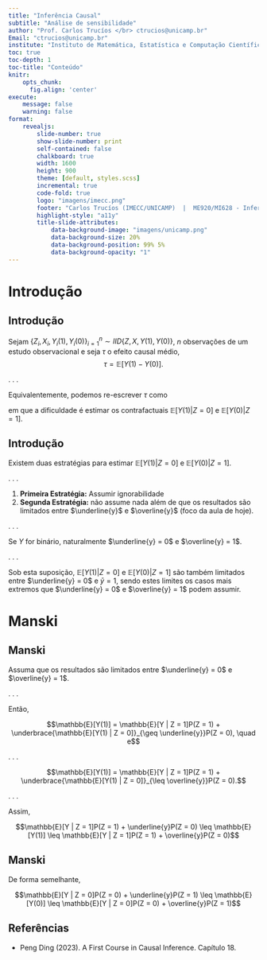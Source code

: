 ```yaml
---
title: "Inferência Causal"
subtitle: "Análise de sensibilidade"
author: "Prof. Carlos Trucíos </br> ctrucios@unicamp.br"
Email: "ctrucios@unicamp.br"
institute: "Instituto de Matemática, Estatística e Computação Científica (IMECC), </br> Universidade Estadual de Campinas (UNICAMP)."
toc: true
toc-depth: 1
toc-title: "Conteúdo"
knitr:
    opts_chunk: 
      fig.align: 'center'
execute:
    message: false
    warning: false
format:
    revealjs:
        slide-number: true
        show-slide-number: print
        self-contained: false
        chalkboard: true
        width: 1600
        height: 900
        theme: [default, styles.scss]
        incremental: true
        code-fold: true
        logo: "imagens/imecc.png"
        footer: "Carlos Trucíos (IMECC/UNICAMP)  |  ME920/MI628 - Inferência Causal |  [ctruciosm.github.io](https://ctruciosm.github.io/)"
        highlight-style: "a11y"
        title-slide-attributes:
            data-background-image: "imagens/unicamp.png"
            data-background-size: 20%
            data-background-position: 99% 5%
            data-background-opacity: "1"
---
```




# Introdução
## Introdução

Sejam $\{Z_i, X_i, Y_i(1), Y_i(0) \}_{i = 1}^n \sim IID \{Z, X, Y(1), Y(0) \}$, $n$ observações de um estudo observacional e seja $\tau$ o efeito causal médio, $$\tau = \mathbb{E} \big [ Y(1) - Y(0) \big ].$$

. . . 

Equivalentemente, podemos re-escrever $\tau$ como 
\begin{align}
\tau  &= \underbrace{\mathbb{E} [Y | Z = 1]P(Z = 1) + \mathbb{E}[Y(1) | Z = 0] P(Z = 0)}_{\mathbb{E}[Y(1)]} \\
      &- \underbrace{\Big [ \mathbb{E}[Y(0) | Z = 1]P(Z = 1) + \mathbb{E} [Y | Z = 0] P(Z = 0) \Big ]}_{\mathbb{E}[Y(0)]},
\end{align}

em que a dificuldade é estimar os contrafactuais $\mathbb{E}[Y(1) | Z = 0]$ e $\mathbb{E}[Y(0) | Z = 1].$
 

## Introdução

Existem duas estratégias para estimar $\mathbb{E}[Y(1) | Z = 0]$ e $\mathbb{E}[Y(0) | Z = 1].$

. . . 

1. **Primeira Estratégia:** Assumir ignorabilidade
2. **Segunda Estratégia:** não assume nada além de que os resultados são limitados entre $\underline{y}$ e $\overline{y}$ (foco da aula de hoje).

. . . 

Se $Y$ for binário, naturalmente $\underline{y} = 0$ e $\overline{y} = 1$.

. . . 


Sob esta suposição, $\mathbb{E}[Y(1) | Z = 0]$ e $\mathbb{E}[Y(0) | Z = 1]$ são também limitados entre $\underline{y} = 0$ e $\bar{y} = 1$, sendo estes limites os casos mais extremos que $\underline{y} = 0$ e $\overline{y} = 1$ podem assumir.


# Manski
## Manski

Assuma que os resultados são limitados entre $\underline{y} = 0$ e $\overline{y} = 1$.

. . . 

Então,


$$\mathbb{E}[Y(1)] = \mathbb{E}[Y | Z = 1]P(Z = 1) + \underbrace{\mathbb{E}[Y(1) | Z = 0]}_{\geq \underline{y}}P(Z = 0), \quad e$$

. . . 


$$\mathbb{E}[Y(1)] = \mathbb{E}[Y | Z = 1]P(Z = 1) + \underbrace{\mathbb{E}[Y(1) | Z = 0]}_{\leq \overline{y}}P(Z = 0).$$

. . . 


Assim, 

$$\mathbb{E}[Y | Z = 1]P(Z = 1) + \underline{y}P(Z = 0) \leq \mathbb{E}[Y(1)] \leq \mathbb{E}[Y | Z = 1]P(Z = 1) + \overline{y}P(Z = 0)$$

## Manski

De forma semelhante, 

$$\mathbb{E}[Y | Z = 0]P(Z = 0) + \underline{y}P(Z = 1) \leq \mathbb{E}[Y(0)] \leq \mathbb{E}[Y | Z = 0]P(Z = 0) + \overline{y}P(Z = 1)$$


## Referências

::: {.nonincremental}

- Peng Ding (2023). A First Course in Causal Inference. Capítulo 18.

:::